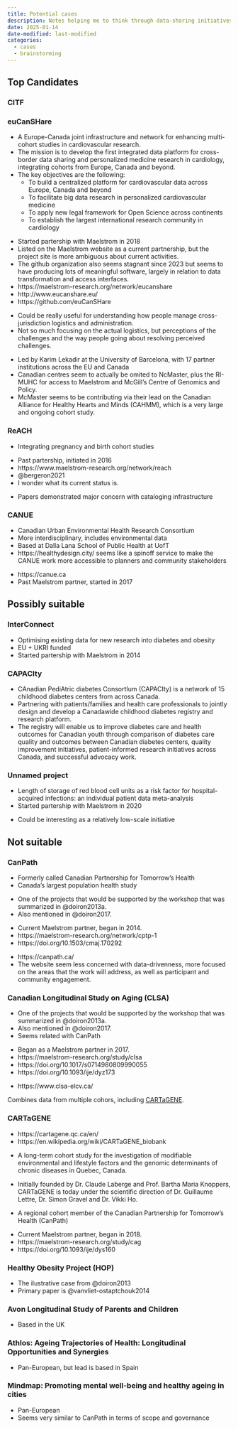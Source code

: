 ```yaml
---
title: Potential cases
description: Notes helping me to think through data-sharing initiatives that may serve as prospective cases.
date: 2025-01-14
date-modified: last-modified
categories: 
  - cases
  - brainstorming
---
```


## Top Candidates
### CITF

### euCanSHare
- A Europe-Canada joint infrastructure and network for enhancing multi-cohort studies in cardiovascular research.
- The mission is to develop the first integrated data platform for cross-border data sharing and personalized medicine research in cardiology, integrating cohorts from Europe, Canada and beyond. 
- The key objectives are the following:
  - To build a centralized platform for cardiovascular data across Europe, Canada and beyond
  - To facilitate big data research in personalized cardiovascular medicine
  - To apply new legal framework for Open Science across continents
  - To establish the largest international research community in cardiology

[]()

- Started partership with Maelstrom in 2018
- Listed on the Maelstrom website as a current partnership, but the project site is more ambiguous about current activities.
- The github organization also seems stagnant since 2023 but seems to have producing lots of meaningful software, largely in relation to data transformation and access interfaces.
- https://maelstrom-research.org/network/eucanshare
- http://www.eucanshare.eu/
- https://github.com/euCanSHare

[]()

- Could be really useful for understanding how people manage cross-jurisdiction logistics and administration.
- Not so much focusing on the actual logistics, but perceptions of the challenges and the way people going about resolving perceived challenges.

[]()

- Led by Karim Lekadir at the University of Barcelona, with 17 partner institutions across the EU and Canada
- Canadian centres seem to actually be omited to NcMaster, plus the RI-MUHC for access to Maelstrom and McGill's Centre of Genomics and Policy.
- McMaster seems to be contributing via their lead on the Canadian Alliance for Healthy Hearts and Minds (CAHMM), which is a very large and ongoing cohort study.

### ReACH
- Integrating pregnancy and birth cohort studies

[]()

- Past partership, initiated in 2016
- https://www.maelstrom-research.org/network/reach
- @bergeron2021
- I wonder what its current status is.

[]()

- Papers demonstrated major concern with cataloging infrastructure

### CANUE
- Canadian Urban Environmental Health Research Consortium
- More interdisciplinary, includes environmental data
- Based at Dalla Lana School of Public Health at UofT
- https://healthydesign.city/ seems like a spinoff service to make the CANUE work more accessible to planners and community stakeholders

[]()

- https://canue.ca
- Past Maelstrom partner, started in 2017

## Possibly suitable
### InterConnect
- Optimising existing data for new research into diabetes and obesity
- EU + UKRI funded
- Started partership with Maelstrom in 2014

### CAPACIty
- CAnadian PediAtric diabetes ConsortIum (CAPACIty) is a network of 15 childhood diabetes centers from across Canada.
- Partnering with patients/families and health care professionals to jointly design and develop a Canadawide childhood diabetes registry and research platform.
- The registry will enable us to improve diabetes care and health outcomes for Canadian youth through comparison of diabetes care quality and outcomes between Canadian diabetes centers, quality improvement initiatives, patient-informed research initiatives across Canada, and successful advocacy work.

### Unnamed project
- Length of storage of red blood cell units as a risk factor for hospital-acquired infections: an individual patient data meta-analysis
- Started partership with Maelstrom in 2020

[]()

- Could be interesting as a relatively low-scale initiative

## Not suitable
### CanPath
- Formerly called Canadian Partnership for Tomorrow’s Health
- Canada’s largest population health study

[]()

- One of the projects that would be supported by the workshop that was summarized in @doiron2013a.
- Also mentioned in @doiron2017.

[]()

- Current Maelstrom partner, began in 2014.
- https://maelstrom-research.org/network/cptp-1
- https://doi.org/10.1503/cmaj.170292

[]()

- https://canpath.ca/
- The website seem less concerned with data-drivenness, more focused on the areas that the work will address, as well as participant and community engagement.

### Canadian Longitudinal Study on Aging (CLSA)
- One of the projects that would be supported by the workshop that was summarized in @doiron2013a.
- Also mentioned in @doiron2017.
- Seems related with CanPath

[]()

- Began as a Maelstrom partner in 2017.
- https://maelstrom-research.org/study/clsa
- https://doi.org/10.1017/s0714980809990055
- https://doi.org/10.1093/ije/dyz173

[]()

- https://www.clsa-elcv.ca/

[]()

Combines data from multiple cohors, including [CARTaGENE](potential-cases.qmd#cartagene).

### CARTaGENE
- https://cartagene.qc.ca/en/
- https://en.wikipedia.org/wiki/CARTaGENE_biobank

[]()

- A long-term cohort study for the investigation of modifiable environmental and lifestyle factors and the genomic determinants of chronic diseases in Quebec, Canada.

- Initially founded by Dr. Claude Laberge and Prof. Bartha Maria Knoppers, CARTaGENE is today under the scientific direction of Dr. Guillaume Lettre, Dr. Simon Gravel and Dr. Vikki Ho.

- A regional cohort member of the Canadian Partnership for Tomorrow's Health (CanPath)

[]()

- Current Maelstrom partner, began in 2018.
- https://maelstrom-research.org/study/cag
- https://doi.org/10.1093/ije/dys160

### Healthy Obesity Project (HOP)
- The ilustrative case from @doiron2013
- Primary paper is @vanvliet-ostaptchouk2014

### Avon Longitudinal Study of Parents and Children
  - Based in the UK

### Athlos: Ageing Trajectories of Health: Longitudinal Opportunities and Synergies
  - Pan-European, but lead is based in Spain

### Mindmap: Promoting mental well-being and healthy ageing in cities
  - Pan-European
  - Seems very similar to CanPath in terms of scope and governance

